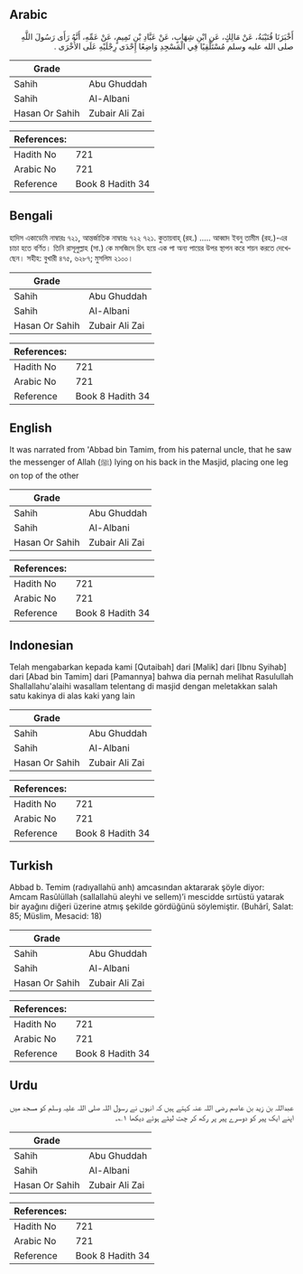 ## Arabic


<div dir="rtl" lang="ar" style={{fontSize:'larger',backgroundColor:'#f8f9fa',padding:20}}>
أَخْبَرَنَا قُتَيْبَةُ، عَنْ مَالِكٍ، عَنِ ابْنِ شِهَابٍ، عَنْ عَبَّادِ بْنِ تَمِيمٍ، عَنْ عَمِّهِ، أَنَّهُ رَأَى رَسُولَ اللَّهِ صلى الله عليه وسلم مُسْتَلْقِيًا فِي الْمَسْجِدِ وَاضِعًا إِحْدَى رِجْلَيْهِ عَلَى الأُخْرَى ‏.‏
</div>
<div style={{backgroundColor:'#f8f9fa',padding:20, marginBottom: 10}}><table> <thead> <tr> <th>Grade</th> <th></th> </tr> </thead> <tbody> <tr><td>Sahih</td><td>Abu Ghuddah</td></tr><tr><td>Sahih</td><td>Al-Albani</td></tr><tr><td>Hasan Or Sahih</td><td>Zubair Ali Zai</td></tr></tbody></table><table> <thead> <tr> <th>References:</th> <th></th> </tr> </thead> <tbody><tr><td>Hadith No</td><td>721</td></tr><tr><td>Arabic No</td><td>721</td></tr><tr><td>Reference</td><td>Book 8 Hadith 34</td></tr></tbody></table></div>

## Bengali


<div dir="ltr" lang="bn" style={{fontSize:'larger',backgroundColor:'#f8f9fa',padding:20}}>
হাদিস একাডেমি নাম্বারঃ ৭২১, আন্তর্জাতিক নাম্বারঃ ৭২২ ৭২১. কুতায়বাহ্ (রহ.) ..... আব্বাদ ইবনু তামীম (রহ.)-এর চাচা হতে বর্ণিত। তিনি রাসূলুল্লাহ (সা.) কে মসজিদে চিৎ হয়ে এক পা অন্য পায়ের উপর স্থাপন করে শয়ন করতে দেখেছেন। সহীহ: বুখারী ৪৭৫, ৬২৮৭; মুসলিম ২১০০।
</div>
<div style={{backgroundColor:'#f8f9fa',padding:20, marginBottom: 10}}><table> <thead> <tr> <th>Grade</th> <th></th> </tr> </thead> <tbody> <tr><td>Sahih</td><td>Abu Ghuddah</td></tr><tr><td>Sahih</td><td>Al-Albani</td></tr><tr><td>Hasan Or Sahih</td><td>Zubair Ali Zai</td></tr></tbody></table><table> <thead> <tr> <th>References:</th> <th></th> </tr> </thead> <tbody><tr><td>Hadith No</td><td>721</td></tr><tr><td>Arabic No</td><td>721</td></tr><tr><td>Reference</td><td>Book 8 Hadith 34</td></tr></tbody></table></div>

## English


<div dir="ltr" lang="en" style={{fontSize:'larger',backgroundColor:'#f8f9fa',padding:20}}>
It was narrated from 'Abbad bin Tamim, from his paternal uncle, that he saw the messenger of Allah (ﷺ) lying on his back in the Masjid, placing one leg on top of the other
</div>
<div style={{backgroundColor:'#f8f9fa',padding:20, marginBottom: 10}}><table> <thead> <tr> <th>Grade</th> <th></th> </tr> </thead> <tbody> <tr><td>Sahih</td><td>Abu Ghuddah</td></tr><tr><td>Sahih</td><td>Al-Albani</td></tr><tr><td>Hasan Or Sahih</td><td>Zubair Ali Zai</td></tr></tbody></table><table> <thead> <tr> <th>References:</th> <th></th> </tr> </thead> <tbody><tr><td>Hadith No</td><td>721</td></tr><tr><td>Arabic No</td><td>721</td></tr><tr><td>Reference</td><td>Book 8 Hadith 34</td></tr></tbody></table></div>

## Indonesian


<div dir="ltr" lang="id" style={{fontSize:'larger',backgroundColor:'#f8f9fa',padding:20}}>
Telah mengabarkan kepada kami [Qutaibah] dari [Malik] dari [Ibnu Syihab] dari [Abad bin Tamim] dari [Pamannya] bahwa dia pernah melihat Rasulullah Shallallahu'alaihi wasallam telentang di masjid dengan meletakkan salah satu kakinya di alas kaki yang lain
</div>
<div style={{backgroundColor:'#f8f9fa',padding:20, marginBottom: 10}}><table> <thead> <tr> <th>Grade</th> <th></th> </tr> </thead> <tbody> <tr><td>Sahih</td><td>Abu Ghuddah</td></tr><tr><td>Sahih</td><td>Al-Albani</td></tr><tr><td>Hasan Or Sahih</td><td>Zubair Ali Zai</td></tr></tbody></table><table> <thead> <tr> <th>References:</th> <th></th> </tr> </thead> <tbody><tr><td>Hadith No</td><td>721</td></tr><tr><td>Arabic No</td><td>721</td></tr><tr><td>Reference</td><td>Book 8 Hadith 34</td></tr></tbody></table></div>

## Turkish


<div dir="ltr" lang="tr" style={{fontSize:'larger',backgroundColor:'#f8f9fa',padding:20}}>
Abbad b. Temim (radıyallahü anh) amcasından aktararak şöyle diyor: Amcam Rasûlüllah (sallallahü aleyhi ve sellem)’i mescidde sırtüstü yatarak bir ayağını diğeri üzerine atmış şekilde gördüğünü söylemiştir. (Buhârî, Salat: 85; Müslim, Mesacid: 18)
</div>
<div style={{backgroundColor:'#f8f9fa',padding:20, marginBottom: 10}}><table> <thead> <tr> <th>Grade</th> <th></th> </tr> </thead> <tbody> <tr><td>Sahih</td><td>Abu Ghuddah</td></tr><tr><td>Sahih</td><td>Al-Albani</td></tr><tr><td>Hasan Or Sahih</td><td>Zubair Ali Zai</td></tr></tbody></table><table> <thead> <tr> <th>References:</th> <th></th> </tr> </thead> <tbody><tr><td>Hadith No</td><td>721</td></tr><tr><td>Arabic No</td><td>721</td></tr><tr><td>Reference</td><td>Book 8 Hadith 34</td></tr></tbody></table></div>

## Urdu


<div dir="rtl" lang="ur" style={{fontSize:'larger',backgroundColor:'#f8f9fa',padding:20}}>
عبداللہ بن زید بن عاصم رضی اللہ عنہ کہتے ہیں کہ انہوں نے رسول اللہ صلی اللہ علیہ وسلم کو مسجد میں اپنے ایک پیر کو دوسرے پیر پر رکھ کر چت لیٹے ہوئے دیکھا ۱؎۔
</div>
<div style={{backgroundColor:'#f8f9fa',padding:20, marginBottom: 10}}><table> <thead> <tr> <th>Grade</th> <th></th> </tr> </thead> <tbody> <tr><td>Sahih</td><td>Abu Ghuddah</td></tr><tr><td>Sahih</td><td>Al-Albani</td></tr><tr><td>Hasan Or Sahih</td><td>Zubair Ali Zai</td></tr></tbody></table><table> <thead> <tr> <th>References:</th> <th></th> </tr> </thead> <tbody><tr><td>Hadith No</td><td>721</td></tr><tr><td>Arabic No</td><td>721</td></tr><tr><td>Reference</td><td>Book 8 Hadith 34</td></tr></tbody></table></div>